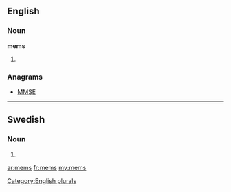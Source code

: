 ==English==

===Noun===
'''mems'''

# {{plural of|[[mem]]}}

===Anagrams===
* [[MMSE#English|MMSE]]

[[Category:English plurals]]

----

==Swedish==

===Noun===
{{infl|sv|noun form}}

# {{sv-noun-form-indef-gen|mem}}

[[ar:mems]]
[[fr:mems]]
[[my:mems]]